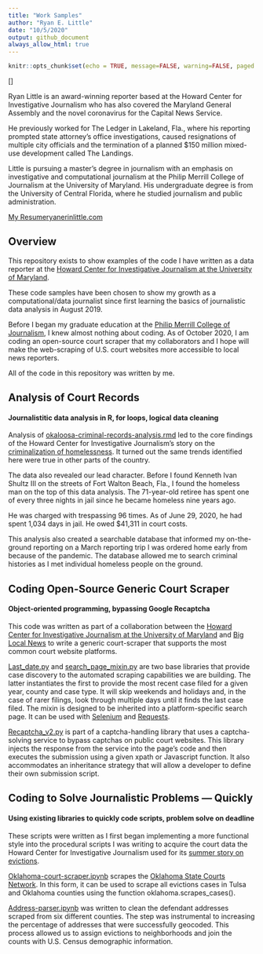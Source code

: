 ```yaml
---
title: "Work Samples"
author: "Ryan E. Little"
date: "10/5/2020"
output: github_document
always_allow_html: true
---
```

```r
knitr::opts_chunk$set(echo = TRUE, message=FALSE, warning=FALSE, paged.print=TRUE)
```

[]

Ryan Little is an award-winning reporter based at the Howard Center for Investigative Journalism who has also covered the Maryland General Assembly and the novel coronavirus for the Capital News Service. 

He previously worked for The Ledger in Lakeland, Fla., where his reporting prompted state attorney's office investigations, caused resignations of multiple city officials and the termination of a planned $150 million mixed-use development called The Landings. 

Little is pursuing a master's degree in journalism with an emphasis on investigative and computational journalism at the Philip Merrill College of Journalism at the University of Maryland. His undergraduate degree is from the University of Central Florida, where he studied journalism and public administration.

[My Resume]()[ryanerinlittle.com](www.ryanerinlittle.com) 

## Overview

This repository exists to show examples of the code I have written as a data reporter at the [Howard Center for Investigative Journalism at the University of Maryland](https://merrill.umd.edu/about-merrill/signature-programs/the-howard-center-for-investigative-journalism/).

These code samples have been chosen to show my growth as a computational/data journalist since first learning the basics of journalistic data analysis in August 2019.

Before I began my graduate education at the [Philip Merrill College of Journalism](https://merrill.umd.edu/), I knew almost nothing about coding. As of October 2020, I am coding an open-source court scraper that my collaborators and I hope will make the web-scraping of U.S. court websites more accessible to local news reporters.

All of the code in this repository was written by me.

## Analysis of Court Records<a id="data"></a>
#### Journalistitic data analysis in R, for loops, logical data cleaning

Analysis of [okaloosa-criminal-records-analysis.rmd](https://github.com/ryanelittle/work_samples/blob/main/data-analysis-in-r/okaloosa-criminal-records-analysis.Rmd) led to the core findings of the Howard Center for Investigative Journalism's story on the [criminalization of homelessness](https://apnews.com/article/571a8646896ed0d12f3fe7ca3b1d064d). It turned out the same trends identified here were true in other parts of the country.

The data also revealed our lead character. Before I found Kenneth Ivan Shultz III on the streets of Fort Walton Beach, Fla., I found the homeless man on the top of this data analysis. The 71-year-old retiree has spent one of every three nights in jail since he became homeless nine years ago.

He was charged with trespassing 96 times. As of June 29, 2020, he had spent 1,034 days in jail. He owed $41,311 in court costs.

This analysis also created a searchable database that informed my on-the-ground reporting on a March reporting trip I was ordered home early from because of the pandemic. The database allowed me to search criminal histories as I met individual homeless people on the ground.

## Coding Open-Source Generic Court Scraper <a id="object"></a>
#### Object-oriented programming, bypassing Google Recaptcha
This code was written as part of a collaboration between the [Howard Center for Investigative Journalism at the University of Maryland](https://merrill.umd.edu/about-merrill/signature-programs/the-howard-center-for-investigative-journalism/) and [Big Local News](https://biglocalnews.org/#/login) to write a generic court-scraper that supports the most common court website platforms. 

[Last_date.py](https://github.com/ryanelittle/work_samples/blob/main/python-oop-coding/last_date.py) and [search_page_mixin.py](https://github.com/ryanelittle/work_samples/blob/main/python-oop-coding/search_page_mixin.py) are two base libraries that provide case discovery to the automated scraping capabilities we are building. The latter instantiates the first to provide the most recent case filed for a given year, county and case type. It will skip weekends and holidays and, in the case of rarer filings, look through multiple days until it finds the last case filed. The mixin is designed to be inherited into a platform-specific search page. It can be used with [Selenium](https://selenium-python.readthedocs.io/) and [Requests](https://requests.readthedocs.io/en/master/).

[Recaptcha_v2.py](https://github.com/ryanelittle/work_samples/blob/main/python-oop-coding/recaptcha_v2.py) is part of a captcha-handling library that uses a captcha-solving service to bypass captchas on public court websites. This library injects the response from the service into the page's code and then executes the submission using a given xpath or Javascript function. It also accommodates an inheritance strategy that will allow a developer to define their own submission script.

## Coding to Solve Journalistic Problems — Quickly<a id="python"></a>
#### Using existing libraries to quickly code scripts, problem solve on deadline
These scripts were written as I first began implementing a more functional style into the procedural scripts I was writing to acquire the court data the Howard Center for Investigative Journalism used for its [summer story on evictions](https://www.usatoday.com/story/news/investigations/2020/09/02/cares-act-eviction-ban-confusion/5686217002/).

[Oklahoma-court-scraper.ipynb](https://github.com/ryanelittle/work_samples/blob/main/python-early-scripting/oklahoma-court-scraper.ipynb) scrapes the [Oklahoma State Courts Network](https://www.oscn.net/dockets/). In this form, it can be used to scrape all evictions cases in Tulsa and Oklahoma counties using the function oklahoma.scrapes_cases().

[Address-parser.ipynb](https://github.com/ryanelittle/work_samples/blob/main/python-early-scripting/address-parser.ipynb) was written to clean the defendant addresses scraped from six different counties. The step was instrumental to increasing the percentage of addresses that were successfully geocoded. This process allowed us to assign evictions to neighborhoods and join the counts with U.S. Census demographic information.
